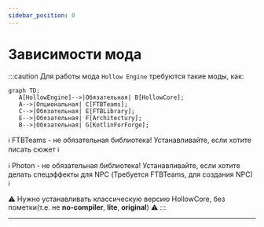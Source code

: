 ```yaml
---
sidebar_position: 0
---
```


# Зависимости мода

:::caution Для работы мода `Hollow Engine` требуются такие моды, как:
```mermaid 
graph TD;
   A[HollowEngine]-->|Обязательная| B[HollowCore];
   A-->|Опциональная| C[FTBTeams];
   C-->|Обязательная| E[FTBLibrary];
   E-->|Обязательная| F[Architectury];
   B-->|Обязательная| G[KotlinForForge];
```
ℹ️ FTBTeams - не обязательная библиотека! Устанавливайте, если хотите писать сюжет ℹ️

ℹ️ Photon - не обязательная библиотека! Устанавливайте, если хотите делать спецэффекты для NPC (Требуется FTBTeams, для создания NPC) ℹ️

⚠️ Нужно устанавливать классическую версию HollowCore, без пометки(т.е. не **no-compiler**, **lite**, **original**) ⚠️
:::

---
 